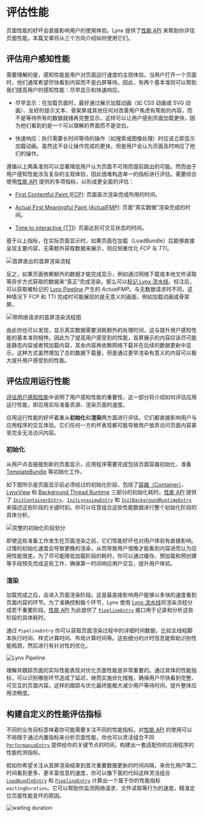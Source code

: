 # 评估性能

页面性能的好坏会直接影响用户的使用体验。Lynx 提供了[性能 API](api/lynx-api/performance-api) 来帮助你评估页面性能。本篇文章将从三个方向介绍如何使用它们。

## 评估用户感知性能

需要理解的是，感知性能是用户对页面运行速度的主观体验。当用户打开一个页面时，他们通常希望尽快看到内容而不是白屏等待。因此，有两个基本准则可以帮助我们提高用户的感知性能：尽早显示和快速响应。

- 尽早显示：在加载页面时，最好通过展示加载动画（如 CSS 动画或 SVG 动画）、友好的提示文本、骨架屏或其他任何对改善用户焦虑有帮助的内容，而不是等待所有的数据就绪再完整显示。这样可以让用户感到页面加载更快，因为他们看到的是一个可以理解的界面而不是空白。

- 快速响应：执行需要长时间等待的操作（如搜索或图像处理）时应该立即显示加载动画。虽然这不会让操作完成的更快，但是用户会认为页面及时响应了他们的操作。

遵循以上两条准则可以显著降低用户认为页面不可用而提前跳出的可能。然而由于用户感知性能涉及复杂的主观体验，因此很难构造单一的指标进行评估。需要综合使用[性能 API](api/lynx-api/performance-api) 提供的多项指标，以形成更全面的评估：

- [First Contentful Paint (FCP)](api/lynx-api/performance-api/performance-entry/metric-fcp-entry): 页面首次渲染完成所用的时间。

- [Actual First Meaningful Paint (ActualFMP)](api/lynx-api/performance-api/performance-entry/metric-actual-fmp-entry): 页面“真实数据”渲染完成的时间。

- [Time to interactive (TTI)](api/lynx-api/performance-api/performance-entry/metric-tti-entry): 页面达到可交互状态的时间。

基于以上指标，在实际页面显示时，如果页面在加载（LoadBundle）后能够直接呈现主要内容，无需额外获取数据来展示，则应侧重优化 _FCP_ 与 _TTI_。

![首屏直出的首屏渲染流程](https://lf-lynx.tiktok-cdns.com/obj/lynx-artifacts-oss-sg/lynx-website/assets/doc/first-render-without-network.png '首屏直出的首屏渲染流程')

反之，如果页面依赖额外的数据才能完成显示，例如通过网络下载或本地文件读取等异步方式获取的数据来“真正”完成渲染，那么可以[标记 Lynx 流水线](guide/performance/timing-flag)。标注后，可以获取被标记的 [Lynx Pipeline](guide/spec#lynx-pipeline) 产生的 _ActualFMP_。与无数据请求时不同，这种情况下 FCP 和 TTI 完成时可能展现的是无意义的画面，例如加载动画或骨架屏。

![带网络请求的首屏渲染流程图](https://lf-lynx.tiktok-cdns.com/obj/lynx-artifacts-oss-sg/lynx-website/assets/doc/first-render-with-network.png '带网络请求的首屏渲染流程')

由此你也可以发现，显示真实数据需要消耗额外的处理时间，这与提升用户感知性能的基本准则相悖。因此为了提高用户感受到的性能，首屏展示的内容应该尽可能是静态内容或者预加载内容，其余内容再依赖网络下载并在后续的数据更新中显示。这种方式虽然增加了总的数据下载量，但是通过更早渲染有意义的内容可以极大提升用户感受到的性能。

## 评估应用运行性能

[评估用户感知性能](./evaluating-performance#评估用户感知性能)中说明了用户感知性能的重要性，这一部分将介绍如何评估应用运行性能，即应用实际准备资源、渲染页面的速度。

应用运行性能的好坏着重从**初始化**和**渲染**两方面进行评估，它们都直接影响用户与应用程序的交互体验。它们任何一方的坏表现都可能导致用户放弃访问页面内容甚至完全无法访问内容。

### 初始化

从用户点击链接到新的页面显示，应用程序需要完成包括页面容器初始化、准备 [TemplateBundle](api/lynx-native-api/template-bundle) 等初始化工作。

如下图所示是页面显示前必须经过的初始化阶段，包括了[容器（Container）](api/lynx-api/performance-api/performance-entry/init-container-entry)、[LynxView](guide/spec#lynxview①) 和 [Background Thread Runtime](guide/spec#background-thread-runtime) 三部分的初始化耗时。[性能 API](api/lynx-api/performance-api) 提供了 [`InitContainerEntry`](api/lynx-api/performance-api/performance-entry/init-container-entry)、[`InitLynxviewEntry`](api/lynx-api/performance-api/performance-entry/init-lynxview-entry) 和 [`InitBackgroundRuntimeEntry`](api/lynx-api/performance-api/performance-entry/init-background-runtime-entry) 来描述这些阶段的关键时刻。你可以任意组合这些性能数据进行整个初始化阶段的具体分析。

![完整的初始化阶段划分](https://lf-lynx.tiktok-cdns.com/obj/lynx-artifacts-oss-sg/lynx-website/assets/doc/all-init-process.png '完整的初始化阶段划分')

即使这些准备工作发生在页面渲染之前，它们性能好坏也对用户体验有直接影响。过慢的初始化速度会导致更晚的渲染，从而导致用户很晚才能看到内容进而认为应用性能很差。为了尽可能降低加载阶段的耗时，你可以通过缓存、预加载和预创建等手段预先完成这些工作，确保第一时间响应用户交互，提升用户体验。

### 渲染

加载完成之后，会进入页面渲染阶段。这是最直接影响用户能够以多快的速度看到页面内容的环节。为了准确控制每个环节，Lynx 使用 [Lynx 流水线](guide/spec#lynx-pipeline)将渲染流程分成若干重要阶段。[性能 API](api/lynx-api/performance-api) 为此提供了 [`PipelineEntry`](api/lynx-api/performance-api/performance-entry/pipeline-entry) 接口用于记录和分析这些阶段的具体耗时。

通过 `PipelineEntry` 你可以获取页面渲染过程中的详细时间数据，比如主线程脚本执行时间、样式计算时间、布局计算时间等。这些细分的计时信息能帮助识别性能瓶颈，然后进行有针对性的优化。

![Lynx Pipeline](https://lf-lynx.tiktok-cdns.com/obj/lynx-artifacts-oss-sg/lynx-website/assets/doc/pipeline-entry.png 'Lynx Pipeline')

理解并跟踪页面的实际性能表现对优化页面性能是非常重要的。通过具体的性能指标，可以识别哪些环节造成了延迟，继而实施优化措施，确保用户尽快看到完整、可交互的页面内容。这样的跟踪与优化最终能极大减少用户等待时间，提升整体应用流畅度。

## 构建自定义的性能评估指标

不同的业务目标意味着你可能需要关注不同的性能指标。对[性能 API](api/lynx-api/performance-api) 的使用可以不局限于通过内置指标来分析页面性能，你也可以灵活组合不同 [`PerformanceEntry`](api/lynx-api/performance-api/performance-entry) 提供给你的关键节点的时间，构建出一套适配你的应用程序的性能检测指标。

假如你希望关注从首屏渲染结束到首次重要数据更新的时间间隔，来优化用户第二时间看到更多、更丰富信息的速度，你可以像下面的代码这样灵活组合 [`LoadBundleEntry`](api/lynx-api/performance-api/performance-entry/load-bundle-entry) 和
[`PipelineEntry`](api/lynx-api/performance-api/performance-entry/pipeline-entry) 计算出一个属于你的性能指标 `waitingDuration`。它可以帮助你监测网络请求、文件读取等行为的速度，精准定位页面性能变坏的原因。

![waiting duration](https://lf-lynx.tiktok-cdns.com/obj/lynx-artifacts-oss-sg/lynx-website/assets/doc/custom-metric-waitingduration.png)


<Go
  example="performance-api"
  defaultFile="src/create_custom_performance_metric/index.tsx"
  img="https://lf-lynx.tiktok-cdns.com/obj/lynx-artifacts-oss-sg/lynx-website/assets/doc/create-custom-performance-metric.jpeg"
  highlight="{18-40}"
  entry="src/create_custom_performance_metric"
/>
